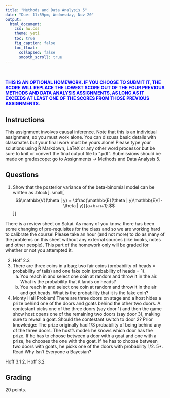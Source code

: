 ```yaml
---
title: "Methods and Data Analysis 5"
date: "Due: 11:59pm, Wednesday, Nov 20"
output: 
  html_document: 
    css: hw.css
    theme: yeti
    toc: true
    fig_caption: false
    toc_float:
      collapsed: false
      smooth_scroll: true
---
```


<br/><br/>
<font color="blue">**THIS IS AN OPTIONAL HOMEWORK. IF YOU CHOOSE TO SUBMIT IT, THE SCORE WILL REPLACE THE LOWEST SCORE OUT OF THE FOUR PREVIOUS METHODS AND DATA ANALYSIS ASSIGNMENTS, AS LONG AS IT EXCEEDS AT LEAST ONE OF THE SCORES FROM THOSE PREVIOUS ASSIGNMENTS.**</font>

## Instructions

This assignment involves causal inference. Note that this is an individual assignment, so you must work alone. You can discuss basic details with classmates but your final work must be yours alone!
<!-- The datasets (for question 2) can be found on Sakai: go to Resources $\rightarrow$ Datasets $\rightarrow$ Homework Datasets $\rightarrow$ Methods and Data Analysis 2.  -->
Please type your solutions using R Markdown, LaTeX or any other word processor but be sure to knit or convert the final output file to ".pdf". Submissions should be made on gradescope: go to Assignments $\rightarrow$ Methods and Data Analysis 5.

## Questions

1. Show that the posterior variance of the beta-binomial model can be written as
.block[
.small[
$$\mathbb{V}(\theta | y) = \dfrac{\mathbb{E}(\theta | y)\mathbb{E}(1-\theta | y)}{a+b+n+1}.$$
]
]


There is a review sheet on Sakai. As many of you know, there has been some changing of pre-requisites for the class and so we are working hard to calibrate the course! Please take an hour (and not more) to do as many of the problems on this sheet without any external sources (like books, notes and other people). This part of the homework only will be graded for whether or not you attempted it.

2. Hoff 2.3
3. There are three coins in a bag; two fair coins (probability of heads = probability of tails) and one fake coin (probability of heads = 1). 
    a. You reach in and select one coin at random and throw it in the air. What is the probability that it lands on heads?
    b. You reach in and select one coin at random and throw it in the air and get heads. What is the probability that it is the fake coin?
4. Monty Hall Problem! There are three doors on stage and a host hides a prize behind one of the doors and goats behind the other two doors. A contestant picks one of the three doors (say door 1) and then the game show host opens one of the remaining two doors (say door 3), making sure to reveal a goat. Should the contestant switch to door 2?
    Prior knowledge: The prize originally had 1/3 probability of being behind any of the three doors.
    The host's model: he knows which door has the prize. If he has to choose between a door with a goat and one with a prize, he chooses the one with the goat. If he has to choose between two doors with goats, he picks one of the doors with probability 1/2. 
5*. Read Why Isn't Everyone a Bayesian?

Hoff 3.1
2. Hoff 3.2




## Grading

20 points.
  